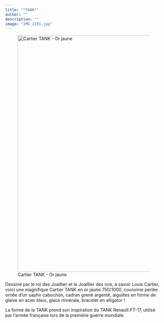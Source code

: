 ```yaml
---
title: "*TANK*"
author: ""
description: ""
image: "IMG_2191.jpg"
---
```


![Cartier TANK - Or jaune](IMG_2191.jpg){fig-align="center" width="20cm"}

Dessiné par le roi des Joaillier et le Joaillier des rois, à savoir Louis Cartier, voici une magnifique Cartier TANK en or jaune 750/1000, couronne perlée ornée d'un saphir cabochon, cadran grené argenté, aiguilles en forme de glaive en acier bleui, glace minérale, bracelet en alligator !

La forme de la TANK prend son inspiration du TANK Renault FT-17, utilisé par l'armée française lors de la première guerre mondiale.
